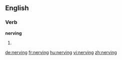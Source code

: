 ==English==

===Verb===
'''nerving'''
# {{present participle of|nerve}}

[[de:nerving]]
[[fr:nerving]]
[[hu:nerving]]
[[vi:nerving]]
[[zh:nerving]]